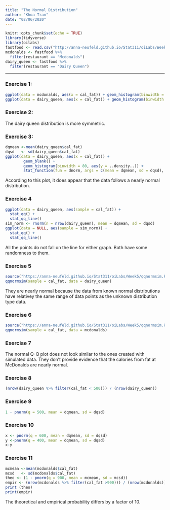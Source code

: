 ```yaml
---
title: "The Normal Distribution"
author: "Khoa Tran"
date: "02/06/2020"
---
```


```r
knitr::opts_chunk$set(echo = TRUE)
library(tidyverse)
library(oilabs)
fastfood <- read.csv("http://anna-neufeld.github.io/Stat311/oiLabs/Week5/fastfood.csv")
mcdonalds <- fastfood %>%
  filter(restaurant == "Mcdonalds")
dairy_queen <- fastfood %>%
  filter(restaurant == "Dairy Queen")
```

* * *

### Exercise 1: 

```r
ggplot(data = mcdonalds, aes(x = cal_fat)) + geom_histogram(binwidth = 80)
ggplot(data = dairy_queen, aes(x = cal_fat)) + geom_histogram(binwidth = 80)
```

### Exercise 2:

The dairy queen distribution is more symmetric.

### Exercise 3: 

```r
dqmean <-mean(dairy_queen$cal_fat)
dqsd   <- sd(dairy_queen$cal_fat)
ggplot(data = dairy_queen, aes(x = cal_fat)) +
        geom_blank() +
        geom_histogram(binwidth = 80, aes(y = ..density..)) +
        stat_function(fun = dnorm, args = c(mean = dqmean, sd = dqsd), col = "tomato")
```

According to this plot, it does appear that the data follows a nearly normal distribution.

### Exercise 4

```r
ggplot(data = dairy_queen, aes(sample = cal_fat)) + 
  stat_qq() + 
  stat_qq_line()
sim_norm <- rnorm(n = nrow(dairy_queen), mean = dqmean, sd = dqsd)
ggplot(data = NULL, aes(sample = sim_norm)) + 
  stat_qq() + 
  stat_qq_line()
```

All the points do not fall on the line for either graph. Both have some randomness to them.

### Exercise 5

```r
source("https://anna-neufeld.github.io/Stat311/oiLabs/Week5/qqnormsim.R")
qqnormsim(sample = cal_fat, data = dairy_queen)
```

They are nearly normal because the data from known normal distributions have relativey the same range of data points as the unknown distribution type data.

### Exercise 6

```r
source("https://anna-neufeld.github.io/Stat311/oiLabs/Week5/qqnormsim.R")
qqnormsim(sample = cal_fat, data = mcdonalds)
```

### Exercise 7

The normal Q-Q plot does not look similar to the ones created with simulated data. They don't provide evidence that the calories from fat at McDonalds are nearly normal.

### Exercise 8

```r
(nrow(dairy_queen %>% filter(cal_fat < 500))) / (nrow(dairy_queen))
```


### Exercise 9

```r
1 - pnorm(q = 500, mean = dqmean, sd = dqsd)
```

### Exercise 10

```r
x <- pnorm(q = 600, mean = dqmean, sd = dqsd)
y <-pnorm(q = 400, mean = dqmean, sd = dqsd)
x-y
```


### Exercise 11

```r
mcmean <-mean(mcdonalds$cal_fat)
mcsd   <- sd(mcdonalds$cal_fat)
theo <- (1 - pnorm(q = 900, mean = mcmean, sd = mcsd))
empir <- (nrow(mcdonalds %>% filter(cal_fat >900))) / (nrow(mcdonalds))
print (theo)
print(empir)
```

The theoretical and empirical probability differs by a factor of 10.





